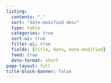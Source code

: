 ```yaml
---
listing:
  contents: "."
  sort: "date-modified desc"
  type: table
  categories: true
  sort-ui: true
  filter-ui: true
  fields: [title, date, date-modified]
  feed: true
  date-format: short
page-layout: full
title-block-banner: false
---
```



